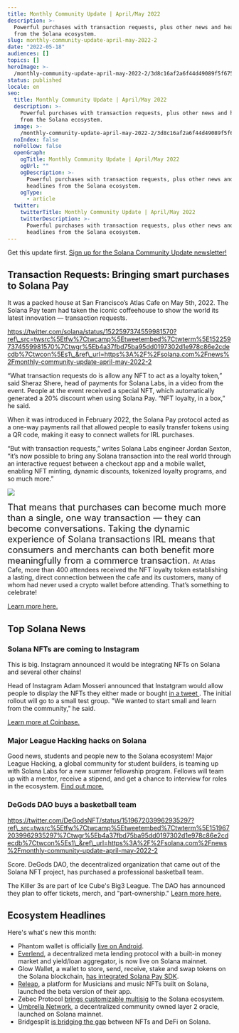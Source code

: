```yaml
---
title: Monthly Community Update | April/May 2022
description: >-
  Powerful purchases with transaction requests, plus other news and headlines
  from the Solana ecosystem.
slug: monthly-community-update-april-may-2022-2
date: "2022-05-18"
audiences: []
topics: []
heroImage: >-
  /monthly-community-update-april-may-2022-2/3d8c16af2a6f44d49089f5f675cac515.png
status: published
locale: en
seo:
  title: Monthly Community Update | April/May 2022
  description: >-
    Powerful purchases with transaction requests, plus other news and headlines
    from the Solana ecosystem.
  image: >-
    /monthly-community-update-april-may-2022-2/3d8c16af2a6f44d49089f5f675cac515.png
  noIndex: false
  noFollow: false
  openGraph:
    ogTitle: Monthly Community Update | April/May 2022
    ogUrl: ""
    ogDescription: >-
      Powerful purchases with transaction requests, plus other news and
      headlines from the Solana ecosystem.
    ogType:
      - article
  twitter:
    twitterTitle: Monthly Community Update | April/May 2022
    twitterDescription: >-
      Powerful purchases with transaction requests, plus other news and
      headlines from the Solana ecosystem.
---
```


Get this update first. [Sign up for the Solana Community Update newsletter!](http://eepurl.com/gOcpoL?ref=solana.ghost.io)

## **Transaction Requests: Bringing smart purchases to Solana Pay**

It was a packed house at San Francisco’s Atlas Cafe on May 5th, 2022. The Solana Pay team had taken the iconic coffeehouse to show the world its latest innovation — transaction requests.

https://twitter.com/solana/status/1522597374559981570?ref\_src=twsrc%5Etfw%7Ctwcamp%5Etweetembed%7Ctwterm%5E1522597374559981570%7Ctwgr%5Eb4a37fbd75ba95dd0197302d1e978c86e2cdecdb%7Ctwcon%5Es1\_&ref\_url=https%3A%2F%2Fsolana.com%2Fnews%2Fmonthly-community-update-april-may-2022-2

“What transaction requests do is allow any NFT to act as a loyalty token,” said Sheraz Shere, head of payments for Solana Labs, in a video from the event. People at the event received a special NFT, which automatically generated a 20% discount when using Solana Pay. “NFT loyalty, in a box,” he said.

When it was introduced in February 2022, the Solana Pay protocol acted as a one-way payments rail that allowed people to easily transfer tokens using a QR code, making it easy to connect wallets for IRL purchases.

“But with transaction requests,” writes Solana Labs engineer Jordan Sexton, “it’s now possible to bring any Solana transaction into the real world through an interactive request between a checkout app and a mobile wallet, enabling NFT minting, dynamic discounts, tokenized loyalty programs, and so much more.”

![](/monthly-community-update-april-may-2022-2/image-1.jpg)

<p>
  <span style="font-size: 20px;">
    That means that purchases can become much more than a single, one way
    transaction — they can become conversations. Taking the dynamic experience
    of Solana transactions IRL means that consumers and merchants can both
    benefit more meaningfully from a commerce transaction.
  </span>
  At Atlas Cafe, more than 400 attendees received the NFT loyalty token
  establishing a lasting, direct connection between the cafe and its customers,
  many of whom had never used a crypto wallet before attending. That’s something
  to celebrate!
</p>
<p>
  <a
    href="https://solana.com/news/solana-pay-transaction-requests-bring-on-chain-interactivity-to-the-off-chain-world?ref=solana.ghost.io"
    rel="noopener noreferrer"
    target="_blank"
  >
    Learn more here.
  </a>
</p>
<h2>
  <strong>Top Solana News</strong>
</h2>
<h3>
  <strong>Solana NFTs are coming to Instagram</strong>
</h3>
<p>
  This is big. Instagram announced it would be integrating NFTs on Solana and
  several other chains!
</p>
<p>
  Head of Instagram Adam Mosseri announced that Instatgram would allow people to
  display the NFTs they either made or bought
  <a
    href="https://twitter.com/mosseri/status/1523655590672695296?ref=solana.ghost.io"
    rel="noopener noreferrer"
    target="_blank"
  >
    in a tweet
  </a>
  . The initial rollout will go to a small test group. "We wanted to start small
  and learn from the community," he said.
</p>
<p>
  <a
    href="https://www.coindesk.com/business/2022/05/08/metas-instagram-to-support-nfts-from-ethereum-polygon-solana-flow/?ref=solana.ghost.io"
    rel="noopener noreferrer"
    target="_blank"
  >
    Learn more at Coinbase.
  </a>
</p>
<h3>
  <strong>Major League Hacking hacks on Solana</strong>
</h3>
<p>
  Good news, students and people new to the Solana ecosystem! Major League
  Hacking, a global community for student builders, is teaming up with Solana
  Labs for a new summer fellowship program. Fellows will team up with a mentor,
  receive a stipend, and get a chance to interview for roles in the ecosystem.
  <a
    href="https://fellowship.mlh.io/?utm_campaign=fellowship-hackers-solana_labs_social_post_april_15&amp;utm_medium=social&amp;utm_source=twitter"
    rel="noopener noreferrer"
    target="_blank"
  >
    Find out more.
  </a>
</p>
<h3>
  <strong>DeGods DAO buys a basketball team</strong>
</h3>

https://twitter.com/DeGodsNFT/status/1519672039962935297?ref\_src=twsrc%5Etfw%7Ctwcamp%5Etweetembed%7Ctwterm%5E1519672039962935297%7Ctwgr%5Eb4a37fbd75ba95dd0197302d1e978c86e2cdecdb%7Ctwcon%5Es1\_&ref\_url=https%3A%2F%2Fsolana.com%2Fnews%2Fmonthly-community-update-april-may-2022-2

Score. DeGods DAO, the decentralized organization that came out of the Solana NFT project, has purchased a professional basketball team.

The Killer 3s are part of Ice Cube's Big3 League. The DAO has announced they plan to offer tickets, merch, and "part-ownership." [Learn more here.](https://finance.yahoo.com/news/degods-dao-buys-big3-league-034614159.html?ref=solana.ghost.io)

## **Ecosystem Headlines**

Here's what's new this month:

- Phantom wallet is officially [live on Android](https://twitter.com/phantom/status/1517187083621781506?ref=solana.ghost.io).
- [Everlend](https://twitter.com/everlendfinance/status/1522232994357985280?ref=solana.ghost.io), a decentralized meta lending protocol with a built-in money market and yield/loan aggregator, is now live on Solana mainnet.
- Glow Wallet, a wallet to store, send, receive, stake and swap tokens on the Solana blockchain, [has integrated Solana Pay SDK](https://twitter.com/solblaze_org/status/1522595345896669185?ref=solana.ghost.io).
- [Releap](https://twitter.com/Releap_IO/status/1511071563986386944?ref=solana.ghost.io), a platform for Musicians and music NFTs built on Solana, launched the beta version of their app.
- Zebec Protocol [brings customizable multisig](https://twitter.com/Zebec_HQ/status/1518759263534940160?ref=solana.ghost.io) to the Solana ecosystem.
- [Umbrella Network](https://twitter.com/UmbNetwork/status/1519403029807747072?ref=solana.ghost.io), a decentralized community owned layer 2 oracle, launched on Solana mainnet.
- Bridgesplit [is bridging the gap](https://twitter.com/DefiVaults/status/1515444847812915202?ref=solana.ghost.io) between NFTs and DeFi on Solana.
